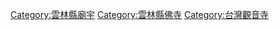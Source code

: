 {{Commons_category}}

[[Category:雲林縣廟宇|Category:雲林縣廟宇]]
[[Category:雲林縣佛寺|Category:雲林縣佛寺]]
[[Category:台灣觀音寺|Category:台灣觀音寺]]